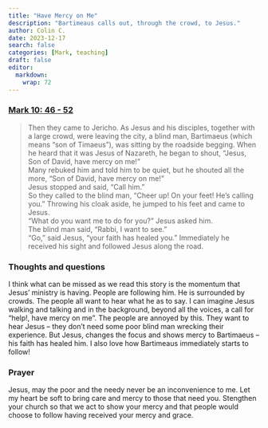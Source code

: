 ```yaml
---
title: "Have Mercy on Me"
description: "Bartimeaus calls out, through the crowd, to Jesus."
author: Colin C.
date: 2023-12-17
search: false
categories: [Mark, teaching]
draft: false
editor: 
  markdown: 
    wrap: 72
---
```


### [Mark 10: 46 - 52](https://www.bible.com/bible/111/MRK.10.NIV)

> Then they came to Jericho. As Jesus and his disciples, together with a large crowd, were leaving the city, a blind man, Bartimaeus (which means “son of Timaeus”), was sitting by the roadside begging. When he heard that it was Jesus of Nazareth, he began to shout, “Jesus, Son of David, have mercy on me!”\
> Many rebuked him and told him to be quiet, but he shouted all the more, “Son of David, have mercy on me!”\
> Jesus stopped and said, “Call him.”\
> So they called to the blind man, “Cheer up! On your feet! He’s calling you.” Throwing his cloak aside, he jumped to his feet and came to Jesus.\
> “What do you want me to do for you?” Jesus asked him.\
> The blind man said, “Rabbi, I want to see.”\
> “Go,” said Jesus, “your faith has healed you.” Immediately he received his sight and followed Jesus along the road.


### Thoughts and questions 

I think what can be missed as we read this story is the momentum that Jesus' ministry is having.  People are following him.  He is surrounded by crowds.  The people all want to hear what he as to say.  I can imagine Jesus walking and talking and in the background, beyond all the voices, a call for "help!, have mercy on me".  The people are annoyed by this.  They want to hear Jesus -- they don't need some poor blind man wrecking their experience.  But Jesus, changes the focus and shows mercy to Bartimaeus -- his faith has healed him.  I also love how Bartimeaus immediately starts to follow!  


### Prayer

Jesus, may the poor and the needy never be an inconvenience to me.  Let my heart be soft to bring care and mercy to those that need you.  Stengthen your church so that we act to show your mercy and that people would choose to follow having received your mercy and grace.  